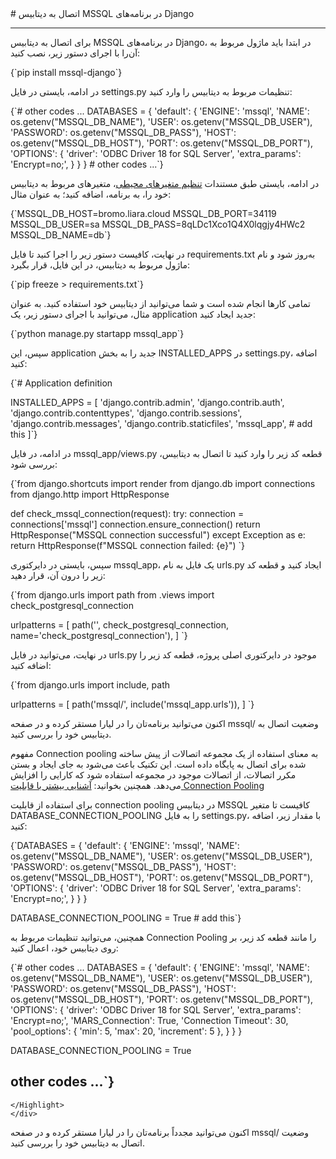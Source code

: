 
<Layout>
# اتصال به دیتابیس MSSQL در برنامه‌های Django
<hr className="mb-2" />

برای اتصال به دیتابیس MSSQL در برنامه‌های Django، در ابتدا باید ماژول مربوط به آن‌را با اجرای دستور زیر، نصب کنید:

<div className="h-2" />
    <div dir='ltr'>
    <Highlight className="bash">
        {`pip install mssql-django`}
    </Highlight>
    </div>
<div className="h-2" />

در ادامه، بایستی در فایل <Important>settings.py</Important> تنظیمات مربوط به دیتابیس را وارد کنید: 

<div className="h-2" />
    <div dir='ltr'>
    <Highlight className="python">
        {`# other codes ...
DATABASES = {   
    'default': {
        'ENGINE': 'mssql',
        'NAME':     os.getenv("MSSQL_DB_NAME"),
        'USER':     os.getenv("MSSQL_DB_USER"),
        'PASSWORD': os.getenv("MSSQL_DB_PASS"),
        'HOST':     os.getenv("MSSQL_DB_HOST"),
        'PORT':     os.getenv("MSSQL_DB_PORT"),
        'OPTIONS': {
            'driver': 'ODBC Driver 18 for SQL Server',
            'extra_params': 'Encrypt=no;',
        }
    }
}
# other codes ...`}
    </Highlight>
    </div>
<div className="h-2" />

در ادامه، بایستی طبق مستندات <a href="../../../details/envs" className="blue-link">تنظیم متغیرهای محیطی</a>، متغیرهای مربوط به دیتابیس خود را، به برنامه، اضافه کنید؛ به عنوان مثال:
<div className="h-2" />
    <div dir='ltr'>
    <Highlight className="bash">
        {`MSSQL_DB_HOST=bromo.liara.cloud
MSSQL_DB_PORT=34119
MSSQL_DB_USER=sa
MSSQL_DB_PASS=8qLDc1Xco1Q4X0lqgjy4HWc2
MSSQL_DB_NAME=db`}
    </Highlight>
    </div>
<div className="h-2" />

در نهایت، کافیست دستور زیر را اجرا کنید تا فایل <Important>requirements.txt</Important> به‌روز شود و نام ماژول مربوط به دیتابیس، در این فایل، قرار بگیرد:
<div className="h-2" />
    <div dir='ltr'>
    <Highlight className="bash">
        {`pip freeze > requirements.txt`}
    </Highlight>
    </div>
<div className="h-2" />

تمامی کارها انجام شده است و شما می‌توانید از دیتابیس خود استفاده کنید. به عنوان مثال، می‌توانید با اجرای دستور زیر، یک application جدید ایجاد کنید:
<div className="h-2" />
    <div dir='ltr'>
    <Highlight className="bash">
        {`python manage.py startapp mssql_app`}
    </Highlight>
    </div>
<div className="h-2" />

سپس، این application جدید را به بخش <Important>INSTALLED_APPS</Important> در <Important>settings.py</Important>، اضافه کنید:
<div className="h-2" />
    <div dir='ltr'>
    <Highlight className="python">
        {`# Application definition

INSTALLED_APPS = [
    'django.contrib.admin',
    'django.contrib.auth',
    'django.contrib.contenttypes',
    'django.contrib.sessions',
    'django.contrib.messages',
    'django.contrib.staticfiles',
    'mssql_app', # add this
]`}
    </Highlight>
    </div>
<div className="h-2" />

در ادامه، در فایل <Important>mssql_app/views.py</Important> قطعه کد زیر را وارد کنید تا اتصال به دیتابیس، بررسی شود:
<div className="h-2" />
    <div dir='ltr'>
    <Highlight className="python">
        {`from django.shortcuts import render
from django.db import connections
from django.http import HttpResponse

def check_mssql_connection(request):
    try:
        connection = connections['mssql']
        connection.ensure_connection()
        return HttpResponse("MSSQL connection successful")
    except Exception as e:
        return HttpResponse(f"MSSQL connection failed: {e}")
`}
    </Highlight>
    </div>
<div className="h-2" />

سپس، بایستی در دایرکتوری <Important>mssql_app</Important>، یک فایل به نام <Important>urls.py</Important> ایجاد کنید و قطعه کد زیر را درون آن، قرار دهید:

<div className="h-2" />
    <div dir='ltr'>
    <Highlight className="python">
        {`from django.urls import path
from .views import check_postgresql_connection

urlpatterns = [
    path('', check_postgresql_connection, name='check_postgresql_connection'),
]
`}
    </Highlight>
    </div>
<div className="h-2" />

در نهایت، می‌توانید در فایل <Important>urls.py</Important> موجود در دایرکتوری اصلی پروژه، قطعه کد زیر را اضافه کنید:
<div className="h-2" />
  <div dir='ltr'>
  <Highlight className="python">
      {`from django.urls import include, path

urlpatterns = [
    path('mssql/', include('mssql_app.urls')),
]
`}
  </Highlight>
  </div>
<div className="h-2" />
اکنون می‌توانید برنامه‌تان را در لیارا مستقر کرده و در صفحه <Important>mssql/</Important> وضعیت اتصال به دیتابیس خود را بررسی کنید.

<Section id="connection-pooling" title="استفاده از Connection Pooling" />

مفهوم Connection pooling به معنای استفاده از یک مجموعه اتصالات از پیش ساخته شده برای اتصال به پایگاه داده است. این تکنیک باعث می‌شود به جای ایجاد و بستن مکرر اتصالات، از اتصالات موجود در مجموعه استفاده شود که کارایی را افزایش می‌دهد.
<Alert variant='success'>همچنین بخوانید: <a className="blue-link" href="../../../../dbaas/details/connection-pool">آشنایی بیشتر با قابلیت Connection Pooling</a></Alert>

برای استفاده از قابلیت connection pooling در دیتابیس MSSQL
کافیست تا متغیر <Important>DATABASE_CONNECTION_POOLING</Important> را به فایل <Important>settings.py</Important>، با مقدار زیر، اضافه کنید:
<div className="h-2" />
  <div dir='ltr'>
  <Highlight className="bash">
    {`DATABASES = {   
    'default': {
        'ENGINE': 'mssql',
        'NAME':     os.getenv("MSSQL_DB_NAME"),
        'USER':     os.getenv("MSSQL_DB_USER"),
        'PASSWORD': os.getenv("MSSQL_DB_PASS"),
        'HOST':     os.getenv("MSSQL_DB_HOST"),
        'PORT':     os.getenv("MSSQL_DB_PORT"),
        'OPTIONS': {
            'driver': 'ODBC Driver 18 for SQL Server',
            'extra_params': 'Encrypt=no;',
        }
    }
}

DATABASE_CONNECTION_POOLING = True # add this`}
  </Highlight>
  </div>
<div className="h-2" />

همچنین، می‌توانید تنظیمات مربوط به Connection Pooling را 
مانند قطعه کد زیر، بر روی دیتابیس خود، اعمال کنید:
<div className="h-2" />
    <div dir='ltr'>
    <Highlight className="python">
        {`# other codes ...
DATABASES = {   
    'default': {
        'ENGINE': 'mssql',
        'NAME':     os.getenv("MSSQL_DB_NAME"),
        'USER':     os.getenv("MSSQL_DB_USER"),
        'PASSWORD': os.getenv("MSSQL_DB_PASS"),
        'HOST':     os.getenv("MSSQL_DB_HOST"),
        'PORT':     os.getenv("MSSQL_DB_PORT"),
        'OPTIONS': {
            'driver': 'ODBC Driver 18 for SQL Server',
            'extra_params': 'Encrypt=no;',
            'MARS_Connection': True,
            'Connection Timeout': 30,
            'pool_options': {
                'min': 5,   
                'max': 20,  
                'increment': 5
            },
        }
    }
}

DATABASE_CONNECTION_POOLING = True
# other codes ...`}
    </Highlight>
    </div>
<div className="h-2" />

اکنون می‌توانید مجدداً برنامه‌تان را در لیارا مستقر کرده و در صفحه <Important>mssql/</Important> وضعیت اتصال به دیتابیس خود را بررسی کنید.

</Layout>